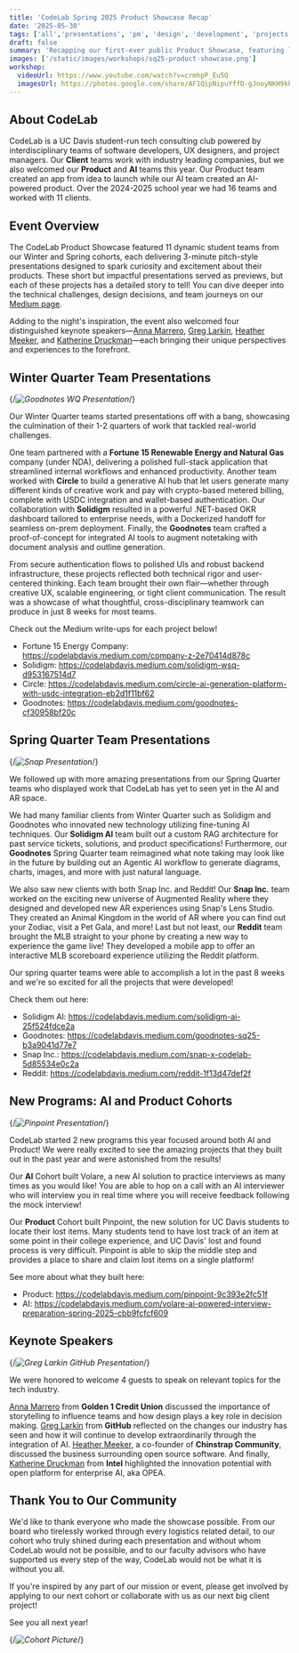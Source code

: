 ```yaml
---
title: 'CodeLab Spring 2025 Product Showcase Recap'
date: '2025-05-30'
tags: ['all','presentations', 'pm', 'design', 'development', 'projects', 'public-speaking']
draft: false
summary: 'Recapping our first-ever public Product Showcase, featuring lightning pitches from 11 incredible student teams and inspiring keynotes from industry leaders!'
images: ['/static/images/workshops/sq25-product-showcase.png']
workshop:
  videoUrl: https://www.youtube.com/watch?v=crmhpP_Eu5Q
  imagesUrl: https://photos.google.com/share/AF1QipNipuYffD-gJnoyNKH9kbhH8QdvcJWKjagv1e1PaB5FOvu82W9je-fV6hUFfsk0Cg?key=dE5WdlRFcUdKUlZvb2VuZEE1MGk5cVRiNnRmVHFB
---
```


## About CodeLab

CodeLab is a UC Davis student-run tech consulting club powered by interdisciplinary teams of software developers,
UX designers, and project managers. Our **Client** teams work with industry leading companies, but we also welcomed our
**Product** and **AI** teams this year. Our Product team created an app from idea to launch while our AI team created an
AI-powered product. Over the 2024-2025 school year we had 16 teams and worked with 11 clients.

## Event Overview
The CodeLab Product Showcase featured 11 dynamic student teams from our Winter and Spring cohorts,
each delivering 3-minute pitch-style presentations designed to spark curiosity and excitement about their products.
These short but impactful presentations served as previews, but each of these projects
has a detailed story to tell! You can dive deeper into the technical challenges,
design decisions, and team journeys on our [Medium page](https://codelabdavis.medium.com/).


Adding to the night's inspiration, the event also welcomed four distinguished keynote
speakers—[Anna Marrero](https://www.linkedin.com/in/alpmarrero/),
[Greg Larkin](https://www.linkedin.com/in/greglarkin/),
[Heather Meeker](https://www.linkedin.com/in/heathermeeker/),
and [Katherine Druckman](https://www.linkedin.com/in/katherinedruckman/)—each
bringing their unique perspectives and experiences to the forefront.


## Winter Quarter Team Presentations
{/*![Goodnotes WQ Presentation](/static/images/prodshow-goodnotes-wq.jpg)*/}

Our Winter Quarter teams started presentations off with a bang, showcasing the
culmination of their 1-2 quarters of work that tackled real-world challenges.

One team partnered with a **Fortune 15 Renewable Energy and Natural Gas** company (under NDA),
delivering a polished full-stack application that streamlined internal workflows and enhanced
productivity. Another team worked with **Circle** to build a generative AI hub that let users
generate many different kinds of creative work and pay with crypto-based metered billing,
complete with USDC integration and wallet-based authentication. Our collaboration with
**Solidigm** resulted in a powerful .NET-based OKR dashboard tailored to enterprise needs,
with a Dockerized handoff for seamless on-prem deployment. Finally, the **Goodnotes** team
crafted a proof-of-concept for integrated AI tools to augment notetaking with document
analysis and outline generation.

From secure authentication flows to polished UIs and robust backend infrastructure,
these projects reflected both technical rigor and user-centered thinking.
Each team brought their own flair—whether through creative UX, scalable engineering,
or tight client communication. The result was a showcase of what thoughtful,
cross-disciplinary teamwork can produce in just 8 weeks for most teams.

Check out the Medium write-ups for each project below!
- Fortune 15 Energy Company: https://codelabdavis.medium.com/company-z-2e70414d878c
- Solidigm: https://codelabdavis.medium.com/solidigm-wsq-d953167514d7
- Circle: https://codelabdavis.medium.com/circle-ai-generation-platform-with-usdc-integration-eb2d1f11bf62
- Goodnotes: https://codelabdavis.medium.com/goodnotes-cf30958bf20c

## Spring Quarter Team Presentations

{/*![Snap Presentation](/static/images/prodshow-snap.JPG)*/}

We followed up with more amazing presentations from our Spring Quarter teams who
displayed work that CodeLab has yet to seen yet in the AI and AR space.

We had many familiar clients from Winter Quarter such as Solidigm and Goodnotes
who innovated new technology utilizing fine-tuning AI techniques. Our **Solidigm AI** team
built out a custom RAG architecture for past service tickets, solutions, and product
specifications! Furthermore, our **Goodnotes** Spring Quarter team reimagined what
note taking may look like in the future by building out an Agentic AI workflow to
generate diagrams, charts, images, and more with just natural language.

We also saw new clients with both Snap Inc. and Reddit! Our **Snap Inc.** team worked
on the exciting new universe of Augmented Reality where they designed and developed
new AR experiences using Snap's Lens Studio. They created an Animal Kingdom in the
world of AR where you can find out your Zodiac, visit a Pet Gala, and more! Last but
not least, our **Reddit** team brought the MLB straight to your phone by creating a new
way to experience the game live! They developed a mobile app to offer an interactive
MLB scoreboard experience utilizing the Reddit platform.

Our spring quarter teams were able to accomplish a lot in the past 8 weeks and
we're so excited for all the projects that were developed!

Check them out here:
- Solidigm AI: https://codelabdavis.medium.com/solidigm-ai-25f524fdce2a
- Goodnotes: https://codelabdavis.medium.com/goodnotes-sq25-b3a9041d77e7
- Snap Inc.: https://codelabdavis.medium.com/snap-x-codelab-5d85534e0c2a
- Reddit: https://codelabdavis.medium.com/reddit-1f13d47def2f

## New Programs: AI and Product Cohorts

{/*![Pinpoint Presentation](/static/images/prodshow-pinpoint.JPG)*/}

CodeLab started 2 new programs this year focused around both AI and Product!
We were really excited to see the amazing projects that they built out in the
past year and were astonished from the results!

Our **AI** Cohort built Volare, a new AI solution to practice interviews as many times
as you would like! You are able to hop on a call with an AI interviewer who will
interview you in real time where you will receive feedback following the mock interview!

Our **Product** Cohort built Pinpoint, the new solution for UC Davis students to locate
their lost items. Many students tend to have lost track of an item at some point in
their college experience, and UC Davis' lost and found process is very difficult.
Pinpoint is able to skip the middle step and provides a place to share and claim
lost items on a single platform!

See more about what they built here:
- Product: https://codelabdavis.medium.com/pinpoint-9c393e2fc51f
- AI: https://codelabdavis.medium.com/volare-ai-powered-interview-preparation-spring-2025-cbb9fcfcf609

## Keynote Speakers

{/*![Greg Larkin GitHub Presentation](/static/images/prodshow-speaker.JPG)*/}

We were honored to welcome 4 guests to speak on relevant topics for the tech industry.

[Anna Marrero](https://www.linkedin.com/in/alpmarrero/) from **Golden 1 Credit Union**
discussed the importance of storytelling to influence teams and how design plays a key
role in decision making. [Greg Larkin](https://www.linkedin.com/in/greglarkin/) from
**GitHub** reflected on the changes our industry has seen and how it will continue to
develop extraordinarily through the integration of AI.
[Heather Meeker](https://www.linkedin.com/in/heathermeeker/), a co-founder of
**Chinstrap Community**, discussed the business surrounding open source software.
And finally, [Katherine Druckman](https://www.linkedin.com/in/katherinedruckman/) from
**Intel** highlighted the innovation potential with open platform for enterprise AI, aka OPEA.

## Thank You to Our Community

We'd like to thank everyone who made the showcase possible. From our board who
tirelessly worked through every logistics related detail, to our cohort who truly
shined during each presentation and without whom CodeLab would not be possible, and to
our faculty advisors who have supported us every step of the way, CodeLab would
not be what it is without you all.

If you're inspired by any part of our mission or event, please get involved by
applying to our next cohort or collaborate with us as our next big client project!

See you all next year!

{/*![Cohort Picture](/static/images/prodshow-cohort.jpg)*/}